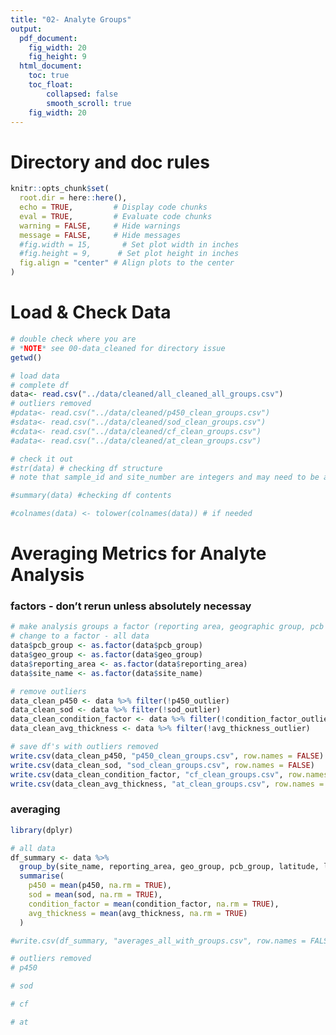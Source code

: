 ```yaml
---
title: "02- Analyte Groups"
output:
  pdf_document: 
    fig_width: 20
    fig_height: 9
  html_document: 
    toc: true
    toc_float:
        collapsed: false
        smooth_scroll: true
    fig_width: 20
---
```


# Directory and doc rules

```r

knitr::opts_chunk$set(
  root.dir = here::here(),
  echo = TRUE,         # Display code chunks
  eval = TRUE,         # Evaluate code chunks
  warning = FALSE,     # Hide warnings
  message = FALSE,     # Hide messages
  #fig.width = 15,       # Set plot width in inches
  #fig.height = 9,      # Set plot height in inches
  fig.align = "center" # Align plots to the center
)

```

# Load & Check Data
```r

# double check where you are
# *NOTE* see 00-data_cleaned for directory issue
getwd()

# load data
# complete df
data<- read.csv("../data/cleaned/all_cleaned_all_groups.csv")
# outliers removed
#pdata<- read.csv("../data/cleaned/p450_clean_groups.csv")
#sdata<- read.csv("../data/cleaned/sod_clean_groups.csv")
#cdata<- read.csv("../data/cleaned/cf_clean_groups.csv")
#adata<- read.csv("../data/cleaned/at_clean_groups.csv")

# check it out
#str(data) # checking df structure
# note that sample_id and site_number are integers and may need to be adjusted to characters for analysis

#summary(data) #checking df contents

#colnames(data) <- tolower(colnames(data)) # if needed

```

# Averaging Metrics for Analyte Analysis
### factors - don't rerun unless absolutely necessay
```r
# make analysis groups a factor (reporting area, geographic group, pcb group, site, pah group)
# change to a factor - all data
data$pcb_group <- as.factor(data$pcb_group)
data$geo_group <- as.factor(data$geo_group)
data$reporting_area <- as.factor(data$reporting_area)
data$site_name <- as.factor(data$site_name)

# remove outliers
data_clean_p450 <- data %>% filter(!p450_outlier)
data_clean_sod <- data %>% filter(!sod_outlier)
data_clean_condition_factor <- data %>% filter(!condition_factor_outlier)
data_clean_avg_thickness <- data %>% filter(!avg_thickness_outlier)

# save df's with outliers removed
write.csv(data_clean_p450, "p450_clean_groups.csv", row.names = FALSE)
write.csv(data_clean_sod, "sod_clean_groups.csv", row.names = FALSE)
write.csv(data_clean_condition_factor, "cf_clean_groups.csv", row.names = FALSE)
write.csv(data_clean_avg_thickness, "at_clean_groups.csv", row.names = FALSE)
```

### averaging
```r

library(dplyr)

# all data
df_summary <- data %>%
  group_by(site_name, reporting_area, geo_group, pcb_group, latitude, longitude, lat_range, long_range, PAHgroup8) %>%  
  summarise(
    p450 = mean(p450, na.rm = TRUE),
    sod = mean(sod, na.rm = TRUE),
    condition_factor = mean(condition_factor, na.rm = TRUE),
    avg_thickness = mean(avg_thickness, na.rm = TRUE)
  )

#write.csv(df_summary, "averages_all_with_groups.csv", row.names = FALSE)

# outliers removed
# p450

# sod

# cf

# at

```

